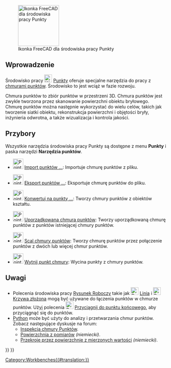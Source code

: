 <languages/>

{{Docnav/pl
|[[PartDesign_Workbench/pl|środowisko pracy Projekt Części]]
|[[Reverse_Engineering_Workbench/pl|środowisko pracy Inżynieria wsteczna]]
|IconL=Workbench_PartDesign.svg
|IconR=Workbench_Reverse_Engineering.svg
}}

[[Image:Workbench_Points.svg|thumb|128px|Ikonka FreeCAD dla środowiska pracy Punkty]]

{{TOCright}}

<span id="Introduction"></span>
==Wprowadzenie==

Środowisko pracy [[Image:Workbench_Points.svg|24px]] [[Points_Workbench/pl|Punkty]] oferuje specjalne narzędzia do pracy z [http://en.wikipedia.org/wiki/Point_cloud chmurami punktów]. Środowisko to jest wciąż w fazie rozwoju.

Chmura punktów to zbiór punktów w przestrzeni 3D. Chmura punktów jest zwykle tworzona przez skanowanie powierzchni obiektu bryłowego. Chmurę punktów można następnie wykorzystać do wielu celów, takich jak tworzenie siatki obiektu, rekonstrukcja powierzchni i objętości bryły, inżynieria odwrotna, a także wizualizacja i kontrola jakości.

<span id="Tools"></span>
==Przybory==

Wszystkie narzędzia środowiska pracy Punkty są dostępne z menu '''Punkty''' i paska narzędzi '''Narzędzia punktów'''.

* [[Image:Points_Import.svg|32px]] [[Points_Import/pl|Import punktów ...]]: Importuje chmurę punktów z pliku.

* [[Image:Points_Export.svg|32px]] [[Points_Export/pl|Eksport punktów ...]]: Eksportuje chmurę punktów do pliku.

* [[Image:Points_Convert.svg|32px]] [[Points_Convert/pl|Konwertuj na punkty ...]]: Tworzy chmury punktów z obiektów kształtu.

* [[Image:Points_Structure.svg|32px]] [[Points_Structure/pl|Uporządkowana chmura punktów]]: Tworzy uporządkowaną chmurę punktów z punktów istniejącej chmury punktów.

* [[Image:Points_Merge.svg|32px]] [[Points_Merge/pl|Scal chmury punktów]]: Tworzy chmurę punktów przez połączenie punktów z dwóch lub więcej chmur punktów.

* [[Image:Points_PolyCut.svg|32px]] [[Points_PolyCut/pl|Wytnij punkt chmury]]: Wycina punkty z chmury punktów.

<span id="Notes"></span>
==Uwagi==

* Polecenia środowiska pracy [[Draft_Workbench/pl|Rysunek Roboczy]] takie jak [[Image:Draft_Line.svg|24px]] [[Draft_Line/pl|Linia]] i [[Image:Draft_BSpline.svg|24px]] [[Draft_BSpline/pl|Krzywa złożona]] mogą być używane do łączenia punktów w chmurze punktów. Użyj polecenia [[Image:Draft_Snap_Endpoint.svg|24px]] [[Draft_Snap_Endpoint/pl|Przyciągnij do punktu końcowego]], aby przyciągnąć się do punktów.
* [[Python/pl|Python]] może być użyty do analizy i przetwarzania chmur punktów. Zobacz następujące dyskusje na forum:
** [https://forum.freecad.org/viewtopic.php?f=3&t=16098 Inspekcja chmury Punktów].
** [https://forum.freecad.org/viewtopic.php?f=13&t=15988 Powierzchnia z pomiarów] ''(niemiecki)''.
** [https://forum.freecad.org/viewtopic.php?f=13&t=16103 Przekroje przez powierzchnie z mierzonych wartości] ''(niemiecki)''.


{{Docnav/pl
|[[PartDesign_Workbench/pl|środowisko pracy Projekt Części]]
|[[Reverse_Engineering_Workbench/pl|środowisko pracy Inżynieria wsteczna]]
|IconL=Workbench_PartDesign.svg
|IconR=Workbench_Reverse_Engineering.svg
}}

{{Points Tools navi{{#translation:}}}}
{{Userdocnavi{{#translation:}}}}
[[Category:Workbenches{{#translation:}}]]